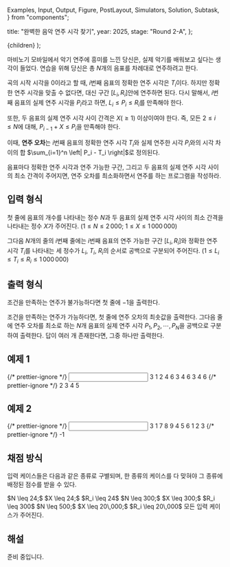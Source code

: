   Examples,
  Input,
  Output,
  Figure,
  PostLayout,
  Simulators,
  Solution,
  Subtask,
} from "components";

  title: "완벽한 음악 연주 시각 찾기",
  year: 2025,
  stage: "Round 2-A",
};

  <PostLayout meta={meta}>{children}</PostLayout>
);

<div style={{ display: "flex" }}>
  <Figure
    src="/2025/r2a-02-7da7902d-ac41-4cd2-90f8-6f75f4744b60.png"
    width={800}
  />
</div>

마비노기 모바일에서 악기 연주에 흥미를 느낀 당신은, 실제 악기를 배워보고 싶다는 생각이 들었다. 연습을 위해 당신은 총 $N$개의 음표를 차례대로 연주하려고 한다.

곡의 시작 시각을 $0$이라고 할 때, $i$번째 음표의 정확한 연주 시각은 $T_i$이다. 하지만 정확한 연주 시각을 맞출 수 없다면, 대신 구간 $[L_i, R_i]$안에 연주하면 된다. 다시 말해서, $i$번째 음표의 실제 연주 시각을 $P_i$라고 하면, $L_i \leq P_i \leq R_i$를 만족해야 한다. 

또한, 두 음표의 실제 연주 시각 사이 간격은 $X (\geq 1)$ 이상이여야 한다. 즉, 모든 $2 \leq i \leq N$에 대해, $P_{i-1} + X \leq P_i$을 만족해야 한다. 

이때, **연주 오차**는 $i$번째 음표의 정확한 연주 시각 $T_i$와 실제 연주한 시각 $P_i$와의 시각 차이의 합 $\sum_{i=1}^n \left| P_i - T_i \right|$로 정의된다.   

음표마다 정확한 연주 시각과 연주 가능한 구간, 그리고 두 음표의 실제 연주 시각 사이의 최소 간격이 주어지면, 연주 오차를 최소화하면서 연주를 하는 프로그램을 작성하라.

## 입력 형식

첫 줄에 음표의 개수를 나타내는 정수 $N$과
두 음표의 실제 연주 시각 사이의 최소 간격을 나타내는 정수 $X$가 주어진다.
($1 \leq N \leq 2\,000;$ $1 \leq X \leq 1\,000\,000$)

그다음 $N$개의 줄의 $i$번째 줄에는
$i$번째 음표의 연주 가능한 구간 $[L_i, R_i]$와
정확한 연주 시각 $T_i$를 나타내는
세 정수가 $L_i$, $T_i$, $R_i$의 순서로 공백으로 구분되어 주어진다.
($1 \leq L_i \leq T_i \leq R_i \leq 1\,000\,000$)

## 출력 형식

조건을 만족하는 연주가 불가능하다면 첫 줄에 $-1$을 출력한다.

조건을 만족하는 연주가 가능하다면, 첫 줄에 연주 오차의 최솟값을 출력한다.
그다음 줄에 연주 오차를 최소로 하는 $N$개 음표의 실제 연주 시각
$P_1, P_2, \cdots, P_N$을 공백으로 구분하여 출력한다.
답이 여러 개 존재한다면, 그중 하나만 출력한다.

## 예제 1

<Examples>
  {/* prettier-ignore */}
  <Input>
3 1
2 4 6
3 4 6
3 4 6
  </Input>
  {/* prettier-ignore */}
  <Output>
2
3 4 5
  </Output>
</Examples>

## 예제 2

<Examples>
  {/* prettier-ignore */}
  <Input>
3 1
7 8 9
4 5 6
1 2 3
  </Input>
  {/* prettier-ignore */}
  <Output>
-1
  </Output>
</Examples>

## 채점 방식

입력 케이스들은 다음과 같은 종류로 구별되며, 한 종류의 케이스를 다 맞혀야 그 종류에 배정된 점수를 받을 수 있다.

<Subtask index={1} score={8}>
  $N \leq 24;$ $X \leq 24;$ $R_i \leq 24$
</Subtask>
<Subtask index={2} score={15}>
  $N \leq 300;$ $X \leq 300;$ $R_i \leq 300$
</Subtask>
<Subtask index={3} score={46}>
  $N \leq 500;$ $X \leq 20\,000;$ $R_i \leq 20\,000$
</Subtask>
<Subtask index={4} score={31}>
  모든 입력 케이스가 주어진다.
</Subtask>

## 해설

<Solution>
준비 중입니다.
</Solution>
